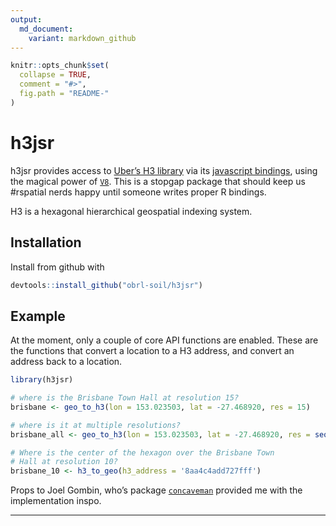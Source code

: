```yaml
---
output:
  md_document:
    variant: markdown_github
---
```


<!-- README.md is generated from README.Rmd. Please edit that file -->

```r
knitr::opts_chunk$set(
  collapse = TRUE,
  comment = "#>",
  fig.path = "README-"
)
```

# h3jsr

h3jsr provides access to [Uber's H3 library](https://github.com/uber/h3) via its [javascript bindings](https://github.com/uber/h3-js), using the magical power of [`V8`](https://github.com/jeroen/v8). This is a stopgap package that should keep us #rspatial nerds happy until someone writes proper R bindings.

H3 is a hexagonal hierarchical geospatial indexing system.

## Installation

Install from github with

```r
devtools::install_github("obrl-soil/h3jsr")
```

## Example

At the moment, only a couple of core API functions are enabled. These are the functions that convert a location to a H3 address, and convert an address back to a location.

```r
library(h3jsr)

# where is the Brisbane Town Hall at resolution 15?
brisbane <- geo_to_h3(lon = 153.023503, lat = -27.468920, res = 15)

# where is it at multiple resolutions?
brisbane_all <- geo_to_h3(lon = 153.023503, lat = -27.468920, res = seq(15))

# Where is the center of the hexagon over the Brisbane Town 
# Hall at resolution 10?
brisbane_10 <- h3_to_geo(h3_address = '8aa4c4add727fff')

```

Props to Joel Gombin, who's package [`concaveman`](https://github.com/joelgombin/concaveman) provided me with the implementation inspo.

***

